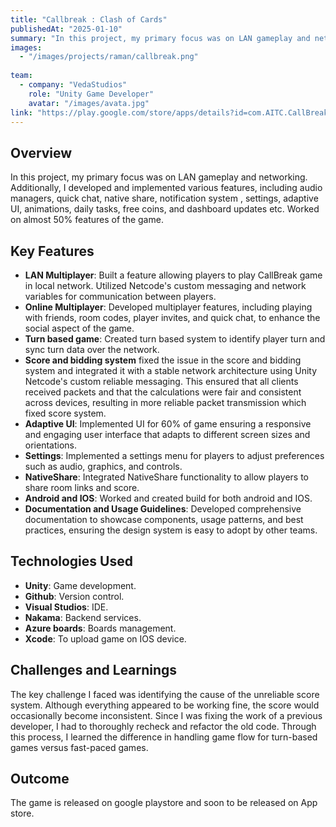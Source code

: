 ```yaml
---
title: "Callbreak : Clash of Cards"
publishedAt: "2025-01-10"
summary: "In this project, my primary focus was on LAN gameplay and networking. Additionally, I developed and implemented various features, including audio managers, quick chat, native share, notification system, settings, adaptive UI, animations, daily tasks, free coins, dashboard updates. Worked on almost 50% features of the game and guided other team members."
images:
  - "/images/projects/raman/callbreak.png"
  
team:
  - company: "VedaStudios"
    role: "Unity Game Developer"
    avatar: "/images/avata.jpg"
link: "https://play.google.com/store/apps/details?id=com.AITC.CallBreak&hl=en_US"
---
```


## Overview

In this project, my primary focus was on LAN gameplay and networking. Additionally, I developed and implemented various features, including audio managers, quick chat, native share, notification system , settings, adaptive UI, animations, daily tasks, free coins, and dashboard updates etc. Worked on almost 50% features of the game. 

## Key Features

- **LAN Multiplayer**: Built a feature allowing players to play CallBreak game in local network. Utilized Netcode's custom messaging and network variables for communication between players.
- **Online Multiplayer**: Developed multiplayer features, including playing with friends, room codes, player invites, and quick chat, to enhance the social aspect of the game.
- **Turn based game**: Created turn based system to identify player turn and sync turn data over the network.
- **Score and bidding system** fixed the issue in the score and bidding system and integrated it with a stable network architecture using Unity Netcode's custom reliable messaging. This ensured that all clients received packets and that the calculations were fair and consistent across devices, resulting in more reliable packet transmission which fixed score system.
- **Adaptive UI**: Implemented UI for 60% of game ensuring a responsive and engaging user interface that adapts to different screen sizes and orientations.     
- **Settings**: Implemented a settings menu for players to adjust preferences such as audio, graphics, and controls.
- **NativeShare**: Integrated NativeShare functionality to allow players to share room links and score.
- **Android and IOS**: Worked and created build for both android and IOS.
- **Documentation and Usage Guidelines**: Developed comprehensive documentation to showcase components, usage patterns, and best practices, ensuring the design system is easy to adopt by other teams.

## Technologies Used

- **Unity**: Game development.
- **Github**: Version control.
- **Visual Studios**:  IDE.
- **Nakama**: Backend services.
- **Azure boards**: Boards management.
- **Xcode**:  To upload game on IOS device.

## Challenges and Learnings

The key challenge I faced was identifying the cause of the unreliable score system. Although everything appeared to be working fine, the score would occasionally become inconsistent. Since I was fixing the work of a previous developer, I had to thoroughly recheck and refactor the old code. Through this process, I learned the difference in handling game flow for turn-based games versus fast-paced games. 

## Outcome

The game is released on google playstore and soon to be released on App store.